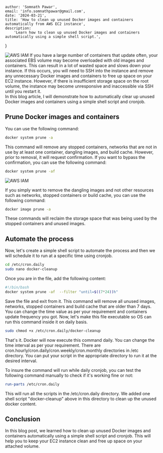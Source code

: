 
    author: 'Somnath Pawar',
    email: 'info.somnathpawar@gmail.com',
    date: '2024-03-21',
    title: 'How to clean up unused Docker images and containers automatically from AWS EC2 instance',
    description:
        'Learn how to clean up unused Docker images and containers automatically using a simple shell script.',
}


<Image src={ImageDockerTrash} alt="AWS IAM" />
If you have a large number of containers that update often, your associated EBS volume may become overloaded with old images and containers. This can result in a lot of wasted space and slows down your instance.
If this occurs, you will need to SSH into the instance and remove any unnecessary Docker images and containers to free up space on your EC2 instance.
However, if there is insufficient storage space on the root volume, the instance may become unresponsive and inaccessible via SSH until you restart it.
<br/>In this blog article, I will demonstrate how to automatically clear up unused Docker images and containers using a simple shell script and cronjob.

## Prune Docker images and containers
You can use the following command:
```bash
docker system prune -a
```
This command will remove any stopped containers, networks that are not in use by at least one container, dangling images, and build cache.
However, prior to removal, it will request confirmation. If you want to bypass the confirmation, you can use the following command:
```bash
docker system prune -af
```

<Image src={ImageDockerPrune} alt="AWS IAM" />

If you simply want to remove the dangling images and not other resources such as networks, stopped containers or build cache, you can use the following command:
```bash
docker image prune -a
```
These commands will reclaim the storage space that was being used by the stopped containers and unused images.

## Automate the process
Now, let's create a simple shell script to automate the process and then we will schedule it to run at a specific time using cronjob.
```bash
cd /etc/cron.daily
sudo nano docker-cleanup
```
Once you are in the file, add the following content:
```bash
#!/bin/bash
docker system prune -af  --filter "until=$((7*24))h"
```
Save the file and exit from it. This command will remove all unused images, networks, stopped containers and build cache that are older than 7 days. You can change the time value as per your requirement and containers update frequency you got.
Now, let's make this file executable so OS can run this command inside it on daily basis.
```bash
sudo chmod +x /etc/cron.daily/docker-cleanup
```
That's it. Docker will now execute this command daily. You can change the time interval as per your requirement.
There are cron.hourly/cron.daily/cron.weekly/cron.monthly directories in /etc directory. You can put your script in the appropriate directory to run it at the desired interval.

To insure the command will run while daily cronjob, you can test the following command manually to check if it's working fine or not:
```bash
run-parts /etc/cron.daily
```
This will run all the scripts in the /etc/cron.daily directory. We added one shell script "docker-cleanup" above in this directory to clean up the unused docker content.

## Conclusion
In this blog post, we learned how to clean up unused Docker images and containers automatically using a simple shell script and cronjob. This will help you to keep your EC2 instance clean and free up space on your attached volume.
